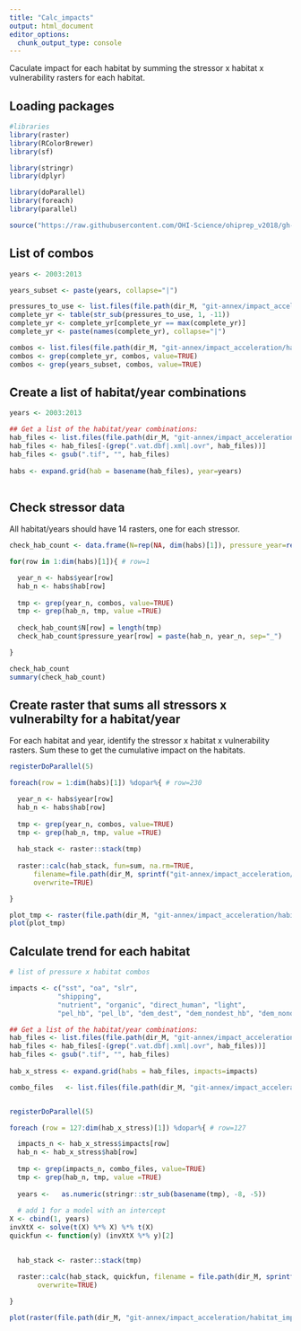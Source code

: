 ```yaml
---
title: "Calc_impacts"
output: html_document
editor_options: 
  chunk_output_type: console
---
```


Caculate impact for each habitat by summing the stressor x habitat x vulnerability rasters for each habitat.

## Loading packages

```r
#libraries
library(raster)
library(RColorBrewer)
library(sf)

library(stringr)
library(dplyr)

library(doParallel)
library(foreach)
library(parallel)

source("https://raw.githubusercontent.com/OHI-Science/ohiprep_v2018/gh-pages/src/R/spatial_common.R")


```


## List of combos
```r


years <- 2003:2013

years_subset <- paste(years, collapse="|")

pressures_to_use <- list.files(file.path(dir_M, "git-annex/impact_acceleration/hab_stressor_combo"))
complete_yr <- table(str_sub(pressures_to_use, 1, -11))
complete_yr <- complete_yr[complete_yr == max(complete_yr)]
complete_yr <- paste(names(complete_yr), collapse="|")

combos <- list.files(file.path(dir_M, "git-annex/impact_acceleration/hab_stressor_combo"), full=TRUE)
combos <- grep(complete_yr, combos, value=TRUE)
combos <- grep(years_subset, combos, value=TRUE)

```


## Create a list of habitat/year combinations

```r
years <- 2003:2013

## Get a list of the habitat/year combinations:
hab_files <- list.files(file.path(dir_M, "git-annex/impact_acceleration/habitats"))
hab_files <- hab_files[-(grep(".vat.dbf|.xml|.ovr", hab_files))]
hab_files <- gsub(".tif", "", hab_files)
  
habs <- expand.grid(hab = basename(hab_files), year=years)
  
```

## Check stressor data
All habitat/years should have 14 rasters, one for each stressor.

```r

check_hab_count <- data.frame(N=rep(NA, dim(habs)[1]), pressure_year=rep(NA, dim(habs)[1]))

for(row in 1:dim(habs)[1]){ # row=1

  year_n <- habs$year[row]
  hab_n <- habs$hab[row]
  
  tmp <- grep(year_n, combos, value=TRUE)
  tmp <- grep(hab_n, tmp, value =TRUE)
  
  check_hab_count$N[row] = length(tmp)
  check_hab_count$pressure_year[row] = paste(hab_n, year_n, sep="_")

}

check_hab_count
summary(check_hab_count)

```

## Create raster that sums all stressors x vulnerabilty for a habitat/year
For each habitat and year, identify the stressor x habitat x vulnerability rasters.  Sum these to get the cumulative impact on the habitats.  

```r

registerDoParallel(5)

foreach(row = 1:dim(habs)[1]) %dopar%{ # row=230

  year_n <- habs$year[row]
  hab_n <- habs$hab[row]
  
  tmp <- grep(year_n, combos, value=TRUE)
  tmp <- grep(hab_n, tmp, value =TRUE)
  
  hab_stack <- raster::stack(tmp)
  
  raster::calc(hab_stack, fun=sum, na.rm=TRUE,
      filename=file.path(dir_M, sprintf("git-annex/impact_acceleration/habitat_impact/hab_impact/%s_%s.tif", hab_n, year_n)), 
      overwrite=TRUE)

}

plot_tmp <- raster(file.path(dir_M, "git-annex/impact_acceleration/habitat_impact/hab_impact/surface_waters_2013.tif"))
plot(plot_tmp)

```

## Calculate trend for each habitat

```r

# list of pressure x habitat combos

impacts <- c("sst", "oa", "slr", 
            "shipping",
            "nutrient", "organic", "direct_human", "light",
            "pel_hb", "pel_lb", "dem_dest", "dem_nondest_hb", "dem_nondest_lb", "art_fish")

## Get a list of the habitat/year combinations:
hab_files <- list.files(file.path(dir_M, "git-annex/impact_acceleration/habitats"))
hab_files <- hab_files[-(grep(".vat.dbf|.xml|.ovr", hab_files))]
hab_files <- gsub(".tif", "", hab_files)
  
hab_x_stress <- expand.grid(habs = hab_files, impacts=impacts)

combo_files   <- list.files(file.path(dir_M, "git-annex/impact_acceleration/hab_stressor_combo"), full=TRUE)


registerDoParallel(5)

foreach (row = 127:dim(hab_x_stress)[1]) %dopar%{ # row=127

  impacts_n <- hab_x_stress$impacts[row]
  hab_n <- hab_x_stress$hab[row]
  
  tmp <- grep(impacts_n, combo_files, value=TRUE)
  tmp <- grep(hab_n, tmp, value =TRUE)
  
  years <-   as.numeric(stringr::str_sub(basename(tmp), -8, -5))
  
  # add 1 for a model with an intercept
X <- cbind(1, years)
invXtX <- solve(t(X) %*% X) %*% t(X)
quickfun <- function(y) (invXtX %*% y)[2]

  
  hab_stack <- raster::stack(tmp)

  raster::calc(hab_stack, quickfun, filename = file.path(dir_M, sprintf("git-annex/impact_acceleration/habitat_impact/hab_trend/%s_%s_trend.tif", hab_n, impacts_n)),
       overwrite=TRUE)
  
}

plot(raster(file.path(dir_M, "git-annex/impact_acceleration/habitat_impact/hab_trend/beach_sst_trend.tif")))



```

